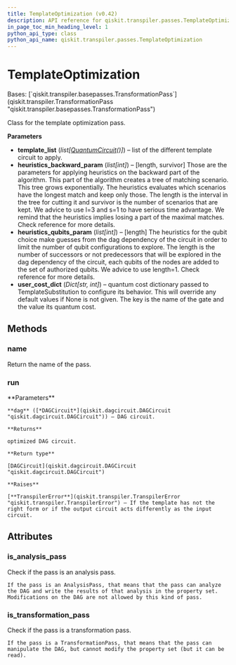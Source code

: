 ```yaml
---
title: TemplateOptimization (v0.42)
description: API reference for qiskit.transpiler.passes.TemplateOptimization in qiskit v0.42
in_page_toc_min_heading_level: 1
python_api_type: class
python_api_name: qiskit.transpiler.passes.TemplateOptimization
---
```


# TemplateOptimization

<Class id="qiskit.transpiler.passes.TemplateOptimization" isDedicatedPage={true} github="https://github.com/qiskit/qiskit/tree/stable/0.23/qiskit/transpiler/passes/optimization/template_optimization.py" signature="TemplateOptimization(*args, **kwargs)" modifiers="class">
  Bases: [`qiskit.transpiler.basepasses.TransformationPass`](qiskit.transpiler.TransformationPass "qiskit.transpiler.basepasses.TransformationPass")

  Class for the template optimization pass.

  **Parameters**

  *   **template\_list** (*list\[*[*QuantumCircuit*](qiskit.circuit.QuantumCircuit "qiskit.circuit.QuantumCircuit")*()]*) – list of the different template circuit to apply.
  *   **heuristics\_backward\_param** (*list\[int]*) – \[length, survivor] Those are the parameters for applying heuristics on the backward part of the algorithm. This part of the algorithm creates a tree of matching scenario. This tree grows exponentially. The heuristics evaluates which scenarios have the longest match and keep only those. The length is the interval in the tree for cutting it and survivor is the number of scenarios that are kept. We advice to use l=3 and s=1 to have serious time advantage. We remind that the heuristics implies losing a part of the maximal matches. Check reference for more details.
  *   **heuristics\_qubits\_param** (*list\[int]*) – \[length] The heuristics for the qubit choice make guesses from the dag dependency of the circuit in order to limit the number of qubit configurations to explore. The length is the number of successors or not predecessors that will be explored in the dag dependency of the circuit, each qubits of the nodes are added to the set of authorized qubits. We advice to use length=1. Check reference for more details.
  *   **user\_cost\_dict** (*Dict\[str, int]*) – quantum cost dictionary passed to TemplateSubstitution to configure its behavior. This will override any default values if None is not given. The key is the name of the gate and the value its quantum cost.

  ## Methods

  <span id="qiskit-transpiler-passes-templateoptimization-name" />

  ### name

  <Function id="qiskit.transpiler.passes.TemplateOptimization.name" signature="TemplateOptimization.name()">
    Return the name of the pass.
  </Function>

  <span id="qiskit-transpiler-passes-templateoptimization-run" />

  ### run

  <Function id="qiskit.transpiler.passes.TemplateOptimization.run" signature="TemplateOptimization.run(dag)">
    **Parameters**

    **dag** ([*DAGCircuit*](qiskit.dagcircuit.DAGCircuit "qiskit.dagcircuit.DAGCircuit")) – DAG circuit.

    **Returns**

    optimized DAG circuit.

    **Return type**

    [DAGCircuit](qiskit.dagcircuit.DAGCircuit "qiskit.dagcircuit.DAGCircuit")

    **Raises**

    [**TranspilerError**](qiskit.transpiler.TranspilerError "qiskit.transpiler.TranspilerError") – If the template has not the right form or if the output circuit acts differently as the input circuit.
  </Function>

  ## Attributes

  ### is\_analysis\_pass

  <Attribute id="qiskit.transpiler.passes.TemplateOptimization.is_analysis_pass">
    Check if the pass is an analysis pass.

    If the pass is an AnalysisPass, that means that the pass can analyze the DAG and write the results of that analysis in the property set. Modifications on the DAG are not allowed by this kind of pass.
  </Attribute>

  ### is\_transformation\_pass

  <Attribute id="qiskit.transpiler.passes.TemplateOptimization.is_transformation_pass">
    Check if the pass is a transformation pass.

    If the pass is a TransformationPass, that means that the pass can manipulate the DAG, but cannot modify the property set (but it can be read).
  </Attribute>
</Class>

